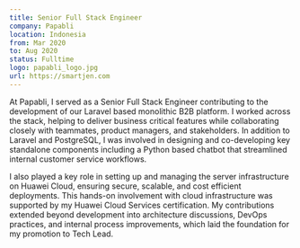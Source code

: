 ```yaml
---
title: Senior Full Stack Engineer
company: Papabli
location: Indonesia
from: Mar 2020
to: Aug 2020
status: Fulltime
logo: papabli_logo.jpg
url: https://smartjen.com
---
```


At Papabli, I served as a Senior Full Stack Engineer contributing to the development of our Laravel based monolithic B2B platform. I worked across the stack, helping to deliver business critical features while collaborating closely with teammates, product managers, and stakeholders. In addition to Laravel and PostgreSQL, I was involved in designing and co-developing key standalone components including a Python based chatbot that streamlined internal customer service workflows.

I also played a key role in setting up and managing the server infrastructure on Huawei Cloud, ensuring secure, scalable, and cost efficient deployments. This hands-on involvement with cloud infrastructure was supported by my Huawei Cloud Services certification. My contributions extended beyond development into architecture discussions, DevOps practices, and internal process improvements, which laid the foundation for my promotion to Tech Lead.